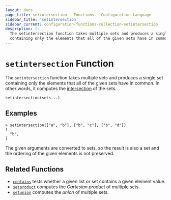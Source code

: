 ```yaml
---
layout: docs
page_title: setintersection - Functions - Configuration Language
sidebar_title: 'setintersection'
sidebar_current: configuration-functions-collection-setintersection
description: |-
  The setintersection function takes multiple sets and produces a single set
  containing only the elements that all of the given sets have in common.
---
```


# `setintersection` Function

The `setintersection` function takes multiple sets and produces a single set
containing only the elements that all of the given sets have in common.
In other words, it computes the
[intersection](<https://en.wikipedia.org/wiki/Intersection_(set_theory)>) of the sets.

```hcl
setintersection(sets...)
```

## Examples

```shell
> setintersection(["a", "b"], ["b", "c"], ["b", "d"])
[
  "b",
]
```

The given arguments are converted to sets, so the result is also a set and
the ordering of the given elements is not preserved.

## Related Functions

- [`contains`](/docs/from-1.5/functions/collection/contains) tests whether a given list or set contains
  a given element value.
- [`setproduct`](/docs/from-1.5/functions/collection/setproduct) computes the _Cartesian product_ of multiple
  sets.
- [`setunion`](/docs/from-1.5/functions/collection/setunion) computes the _union_ of
  multiple sets.

